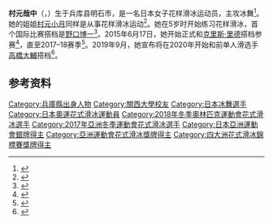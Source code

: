 {{NoteTA|G1=Sports}}
{{Infobox figure skater
|name= 村元哉中
|image= Photos – Olympics 2018 – Dance (MURAMOTO Kana REED Chris JPN – 15th Place) (10).jpg
|caption= 村元哉中（左）和克里斯·里德（右），摄于[[2018年冬季奥林匹克运动会|2018年冬季奥林匹克运动会]]
|altname= 
|country= {{JPN}}
|birth_date= {{birth date and age|1993|3|3|mf=yes}}
|birth_place= {{JPN}}[[兵库县|兵库县]][[明石市|明石市]]
|hometown= {{JPN}}[[兵库县|兵库县]][[神户市|神户市]]
|residence= 
|height= {{convert|1.62|m|ftin|0|abbr=on}}
|partner= [[高橋大輔|高橋大輔]]
|formerpartner= [[克里斯·里德|克里斯·里德]]、[[野口博一|野口博一]]
|coach= [[瑪麗娜·祖耶娃|瑪麗娜·祖耶娃]]、Oleg Epstein、[[Massimo_Scali|Massimo Scali]]、[[Johnny_Johns|Johnny Johns]]
|formercoach= [[滨田美荣|滨田美荣]]、[[田村岳斗|田村岳斗]]
|choreographer= 瑪麗娜·祖耶娃、Massimo Scali
|formerchoreographer= Jamie Isley、[[宫本贤二|宫本贤二]]
|skating club= Arctic Edge FSC<br>木下集团
|former skating club= Kobe <br> PFSC
|currenttraininglocations= 
|formertraininglocations= {{USA}}[[密歇根州|密歇根州]]{{link-en|坎顿 (密歇根州)|Canton, Michigan|坎顿}}<br>{{JPN}}[[大阪市|大阪]]
|beganskating= 1998
|retired= 
|dance score= 190.16
|dance date= 2021華沙杯
|SD score= 75.87
|SD date= 2021華沙杯
|FD score= 114.29
|FD date= 2021華沙杯
|show-medals= yes
|medaltemplates= <!-- see [[Template:MedalRelatedTemplates|Template:MedalRelatedTemplates]] -->
{{MedalSport|[[花样滑冰|花样滑冰]]}}
{{MedalCountry|{{JPN}}}}
{{MedalCompetition|[[四大洲花样滑冰锦标赛|四大洲花样滑冰锦标赛]]}}
{{MedalSilver|[[2022年四大洲花式滑冰錦標賽|2022 塔林]]|冰舞}}
{{MedalBronze|[[2018年四大洲花式滑冰錦標賽|2018 台北]]|冰舞}}
{{MedalCompetition|[[亞洲冬季運動會|亞洲冬季運動會]]}}
{{MedalSilver|[[2017年亞洲冬季運動會|2017 札幌]]|[[2017年亞洲冬季運動會花式滑冰比賽|冰舞]]}}
{{MedalCompetition|[[世界花样滑冰团体锦标赛|世界花样滑冰团体锦标赛]]}}
{{MedalGold|2017 东京|团体}}
}}
'''村元哉中'''（{{jpn|j=村元 哉中|hg=むらもと かな|rm=Muramoto Kana}}，{{bd|1993年|3月3日||}}）生于兵库县明石市，是一名日本女子花样滑冰运动员，主攻冰舞<ref name=ISU-1718>{{cite web |url= http://www.isuresults.com/bios/isufs00035204.htm |title= Kana MURAMOTO / Chris REED: 2017/2018 |publisher= International Skating Union |accessdate=2020-08-08 |archiveurl= https://web.archive.org/web/20180529030228/http://www.isuresults.com/bios/isufs00035204.htm |archivedate=2018-05-29}}</ref>。她的姐姐[[村元小月|村元小月]]同样是从事花样滑冰运动<ref>{{cite web|url=https://www.asahi.com/articles/ASL1R5QFML1RPTQP008.html|script-title=ja:姉の引退「孤独だった」 アイスダンス村元、念願の舞台|publisher={{lang|ja|[[朝日新聞|朝日新聞]]}}|date=2018-02-19|accessdate=2020-08-08|archiveurl=https://web.archive.org/web/20180409214455/https://www.asahi.com/articles/ASL1R5QFML1RPTQP008.html|archivedate=2018-04-09}}</ref>。她在5岁时开始练习花样滑冰，首个国际比赛搭档是[[野口博一|野口博一]]<ref name=ISU-1415>{{cite web |url= http://www.isuresults.com/bios/isufs00034773.htm |title= Kana MURAMOTO / Hiroichi NOGUCHI: 2014/2015 |publisher= International Skating Union |archiveurl= https://web.archive.org/web/20150520211540/http://www.isuresults.com/bios/isufs00034773.htm |archivedate=2015-05-20}}</ref>。2015年6月17日，她开始正式和[[克里斯·里德|克里斯·里德]]搭档参赛<ref name=Sponichi150618>{{cite web |url=http://www.sponichi.co.jp/sports/news/2015/06/18/kiji/K20150618010562070.html |script-title=ja:木原龍一は須崎海羽、クリス・リードは村元哉中とペア |publisher={{lang|ja|[[体育日本|スポーツニッポン]]}} |date=2015-06-18 |accessdate=2015-06-18 |archiveurl= https://web.archive.org/web/20160303221947/http://www.sponichi.co.jp/sports/news/2015/06/18/kiji/K20150618010562070.html |archivedate=2016-03-03}}</ref>，直至2017–18赛季<ref name=Sponichi180809>{{cite news |url= https://www.sponichi.co.jp/sports/news/2018/08/09/kiji/20180809s00079000096000c.html |script-title=ja:アイスダンス平昌五輪代表　村元哉中とクリス・リードがペア解消「方向性の違い」|publisher={{lang|ja|スポーツニッポン}} |date= 2018-08-09 |archiveurl= https://web.archive.org/web/20180809140259/https://www.sponichi.co.jp/sports/news/2018/08/09/kiji/20180809s00079000096000c.html |archivedate= 2018-08-09}}</ref>。2019年9月，她宣布将在2020年开始和前单人滑选手[[高橋大輔|高橋大輔]]搭档<ref>{{cite web|url=https://www.olympicchannel.com/en/stories/news/detail/daisuke-takahashi-kana-murumato-figure-skating/|title=Daisuke Takahashi forms new figure skating team with Kana Muramoto|publisher=[[奥林匹克频道|Olympic Channel]]|date=2019-09-26|accessdate=2020-08-08|archiveurl=https://web.archive.org/web/20191222234418/https://www.olympicchannel.com/en/stories/news/detail/daisuke-takahashi-kana-murumato-figure-skating/|archivedate=2019-12-22}}</ref>。

==参考资料==
{{reflist}}

{{DEFAULTSORT:Muramoto, Kana}}
[[Category:兵庫縣出身人物|Category:兵庫縣出身人物]]
[[Category:關西大學校友|Category:關西大學校友]]
[[Category:日本冰舞選手|Category:日本冰舞選手]]
[[Category:日本奧運花式滑冰運動員|Category:日本奧運花式滑冰運動員]]
[[Category:2018年冬季奧林匹克運動會花式滑冰選手|Category:2018年冬季奧林匹克運動會花式滑冰選手]]
[[Category:2017年亞洲冬季運動會花式滑冰選手|Category:2017年亞洲冬季運動會花式滑冰選手]]
[[Category:日本亞洲運動會銀牌得主|Category:日本亞洲運動會銀牌得主]]
[[Category:亞洲運動會花式滑冰獎牌得主|Category:亞洲運動會花式滑冰獎牌得主]]
[[Category:四大洲花式滑冰錦標賽獎牌得主|Category:四大洲花式滑冰錦標賽獎牌得主]]